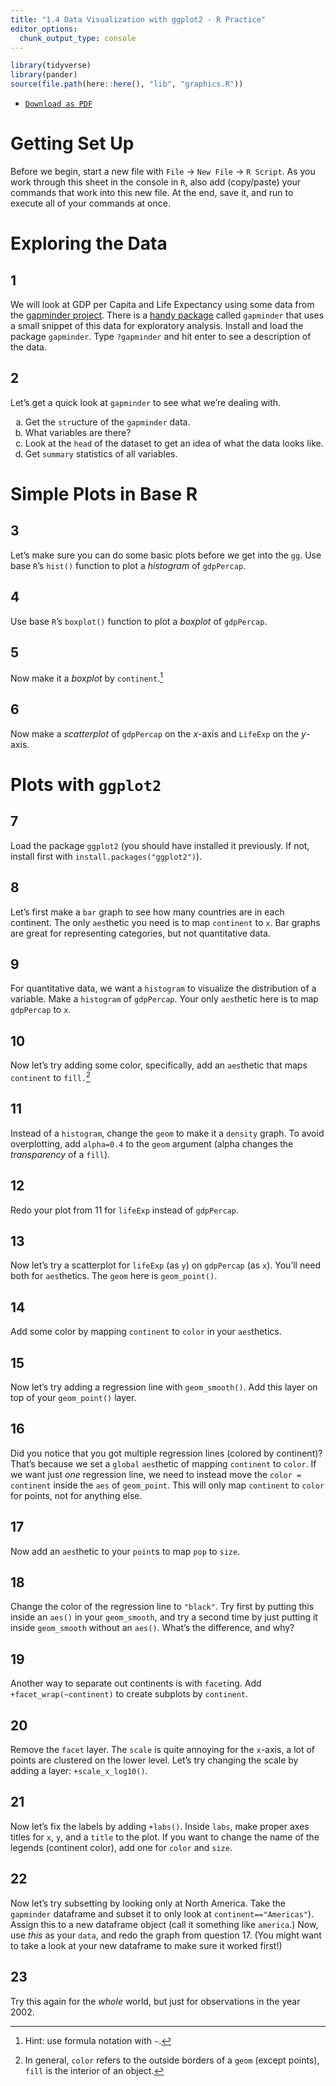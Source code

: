 ```yaml
---
title: "1.4 Data Visualization with ggplot2 - R Practice"
editor_options: 
  chunk_output_type: console
---
```


```r
library(tidyverse)
library(pander)
source(file.path(here::here(), "lib", "graphics.R"))
```
- [<i class="fas fa-file-pdf"></i> `Download as PDF`](/r/04-r-practice.pdf)

# Getting Set Up 

Before we begin, start a new file with `File` $\rightarrow$ `New File` $\rightarrow$ `R Script`. As you work through this sheet in the console in `R`, also add (copy/paste) your commands that work into this new file. At the end, save it, and run to execute all of your commands at once.

# Exploring the Data

## 1

We will look at GDP per Capita and Life Expectancy using some data from the [gapminder project](http://gapminder.org). There is a [handy package](https://github.com/jennybc/gapminder) called `gapminder` that uses a small snippet of this data for exploratory analysis. Install and load the package `gapminder`. Type `?gapminder` and hit enter to see a description of the data.

## 2

Let's get a quick look at `gapminder` to see what we're dealing with. 

a. Get the `str`ucture of the `gapminder` data. 
b. What variables are there?
c. Look at the `head` of the dataset to get an idea of what the data looks like. 
d. Get `summary` statistics of all variables. 

# Simple Plots in Base R

## 3

Let's make sure you can do some basic plots before we get into the `gg`. Use base `R`'s `hist()` function to plot a *histogram* of `gdpPercap`.

## 4

Use base `R`'s `boxplot()` function to plot a *boxplot* of `gdpPercap`.

## 5

Now make it a *boxplot* by `continent`.^[Hint: use formula notation with `~`.]

## 6

Now make a *scatterplot* of `gdpPercap` on the $x$-axis and `LifeExp` on the $y$-axis.

# Plots with `ggplot2`

## 7

Load the package `ggplot2` (you should have installed it previously. If not, install first with `install.packages("ggplot2")`).

## 8

Let's first make a `bar` graph to see how many countries are in each continent. The only `aes`thetic you need is to map `continent` to `x`. Bar graphs are great for representing categories, but not quantitative data.

## 9

For quantitative data, we want a `histogram` to visualize the distribution of a variable. Make a `histogram` of `gdpPercap`. Your only `aes`thetic here is to map `gdpPercap` to `x`.

## 10

Now let's try adding some color, specifically, add an `aes`thetic that maps `continent` to `fill.`^[In general, `color` refers to the outside borders of a `geom` (except points), `fill` is the interior of an object.] 

## 11

Instead of a `histogram`, change the `geom` to make it a `density` graph. To avoid overplotting, add `alpha=0.4` to the `geom` argument (alpha changes the *transparency* of a `fill`).

## 12

Redo your plot from 11 for `lifeExp` instead of `gdpPercap`.

## 13

Now let's try a scatterplot for `lifeExp` (as `y`) on `gdpPercap` (as `x`). You'll need both for `aes`thetics. The `geom` here is `geom_point()`.

## 14

Add some color by mapping `continent` to `color` in your `aes`thetics.

## 15

Now let's try adding a regression line with `geom_smooth()`. Add this layer on top of your `geom_point()` layer.

## 16

Did you notice that you got multiple regression lines (colored by continent)? That's because we set a `global` `aes`thetic of mapping `continent` to `color`. If we want just *one* regression line, we need to instead move the `color = continent` inside the `aes` of `geom_point`. This will only map `continent` to `color` for points, not for anything else.

## 17

Now add an `aes`thetic to your `point`s to map `pop` to `size`. 

## 18

Change the color of the regression line to `"black"`. Try first by putting this inside an `aes()` in your `geom_smooth`, and try a second time by just putting it inside `geom_smooth` without an `aes()`. What's the difference, and why? 

## 19

Another way to separate out continents is with `facet`ing. Add `+facet_wrap(~continent)` to create subplots by `continent`.

## 20

Remove the `facet` layer. The `scale` is quite annoying for the `x`-axis, a lot of points are clustered on the lower level. Let's try changing the scale by adding a layer: `+scale_x_log10()`.

## 21

Now let's fix the labels by adding `+labs()`. Inside `labs`, make proper axes titles for `x`, `y`, and a `title` to the plot. If you want to change the name of the legends (continent color), add one for `color` and `size`.

## 22

Now let's try subsetting by looking only at North America. Take the `gapminder` dataframe and subset it to only look at `continent=="Americas"`). Assign this to a new dataframe object (call it something like `america`.) Now, use *this* as your `data`, and redo the graph from question 17. (You might want to take a look at your new dataframe to make sure it worked first!) 

## 23

Try this again for the *whole* world, but just for observations in the year 2002. 
